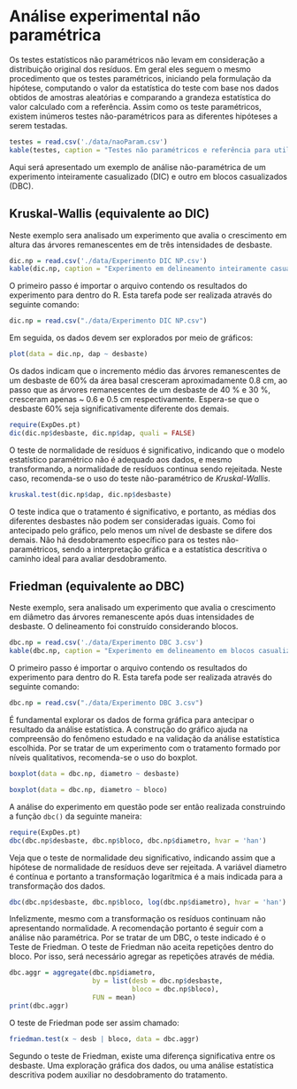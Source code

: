 # Análise experimental não paramétrica

Os testes estatísticos não paramétricos não levam em consideração a distribuição original dos resíduos. Em geral eles seguem o mesmo procedimento que os testes paramétricos, iniciando pela formulação da hipótese, computando o valor da estatística do teste com base nos dados obtidos de amostras aleatórias e comparando a grandeza estatística do valor calculado com a referência. Assim como os teste paramétricos, existem inúmeros testes não-paramétricos para as diferentes hipóteses a serem testadas.

```r
testes = read.csv('./data/naoParam.csv')
kable(testes, caption = "Testes não paramétricos e referência para utilização")
```

Aqui será apresentado um exemplo de análise não-paramétrica de um experimento inteiramente casualizado (DIC) e outro em blocos casualizados (DBC).

## Kruskal-Wallis (equivalente ao DIC)

Neste exemplo sera analisado um experimento que avalia o crescimento em altura das árvores remanescentes em de três intensidades de desbaste. 

```r
dic.np = read.csv('./data/Experimento DIC NP.csv')
kable(dic.np, caption = "Experimento em delineamento inteiramente casualizado.")
```

O primeiro passo é importar o arquivo contendo os resultados do experimento para dentro do R. Esta tarefa pode ser realizada através do seguinte comando:

```r
dic.np = read.csv("./data/Experimento DIC NP.csv")
```

Em seguida, os dados devem ser explorados por meio de gráficos:

```r
plot(data = dic.np, dap ~ desbaste)
```

Os dados indicam que o incremento médio das árvores remanescentes de um desbaste de 60% da área basal cresceram aproximadamente 0.8 cm, ao passo que as árvores remanescentes de um desbaste de 40 % e 30 %, cresceram apenas ~ 0.6 e 0.5 cm respectivamente. Espera-se que o desbaste 60% seja significativamente diferente dos demais.

```r
require(ExpDes.pt)
dic(dic.np$desbaste, dic.np$dap, quali = FALSE)
```


O teste de normalidade de resíduos é significativo, indicando que o modelo estatístico paramétrico não é adequado aos dados, e mesmo transformando, a normalidade de resíduos continua sendo rejeitada. Neste caso, recomenda-se o uso do teste não-paramétrico de *Kruskal-Wallis*.

```r
kruskal.test(dic.np$dap, dic.np$desbaste)
```

O teste indica que o tratamento é significativo, e portanto, as médias dos diferentes desbastes não podem ser consideradas iguais. Como foi antecipado pelo gráfico, pelo menos um nível de desbaste se difere dos demais. Não há desdobramento específico para os testes não-paramétricos, sendo a interpretação gráfica e a estatística descritiva o caminho ideal para avaliar desdobramento.


## Friedman (equivalente ao DBC)

Neste exemplo, sera analisado um experimento que avalia o crescimento em diâmetro das árvores remanescente após duas intensidades de desbaste. O delineamento foi construído considerando blocos.

```r
dbc.np = read.csv('./data/Experimento DBC 3.csv')
kable(dbc.np, caption = "Experimento em delineamento em blocos casualizados.")
```

O primeiro passo é importar o arquivo contendo os resultados do experimento para dentro do R. Esta tarefa pode ser realizada através do seguinte comando:

```r
dbc.np = read.csv("./data/Experimento DBC 3.csv")
```


É fundamental explorar os dados de forma gráfica para antecipar o resultado da análise estatística. A construção do gráfico ajuda na compreensão do fenômeno estudado e na validação da análise estatística escolhida. Por se tratar de um experimento com o tratamento formado por níveis qualitativos, recomenda-se o uso do boxplot.

```r
boxplot(data = dbc.np, diametro ~ desbaste)
```


```r
boxplot(data = dbc.np, diametro ~ bloco)
```


A análise do experimento em questão pode ser então realizada construindo a função `dbc()` da seguinte maneira:

```r
require(ExpDes.pt)
dbc(dbc.np$desbaste, dbc.np$bloco, dbc.np$diametro, hvar = 'han')
```

Veja que o teste de normalidade deu significativo, indicando assim que a hipótese de normalidade de resíduos deve ser rejeitada. A variável diametro é contínua e portanto a transformação logarítmica é a mais indicada para a transformação dos dados.

```r
dbc(dbc.np$desbaste, dbc.np$bloco, log(dbc.np$diametro), hvar = 'han')
```


Infelizmente, mesmo com a transformação os resíduos continuam não apresentando normalidade. A recomendação portanto é seguir com a análise não paramétrica. Por se tratar de um DBC, o teste indicado é o Teste de Friedman. O teste de Friedman não aceita repetições dentro do bloco. Por isso, será necessário agregar as repetições através de média.

```r
dbc.aggr = aggregate(dbc.np$diametro, 
                     by = list(desb = dbc.np$desbaste,
                               bloco = dbc.np$bloco), 
                     FUN = mean)
print(dbc.aggr)
```


O teste de Friedman pode ser assim chamado:

```r
friedman.test(x ~ desb | bloco, data = dbc.aggr)

```


Segundo o teste de Friedman, existe uma diferença significativa entre os desbaste. Uma exploração gráfica dos dados, ou uma análise estatística descritiva podem auxiliar no desdobramento do tratamento.